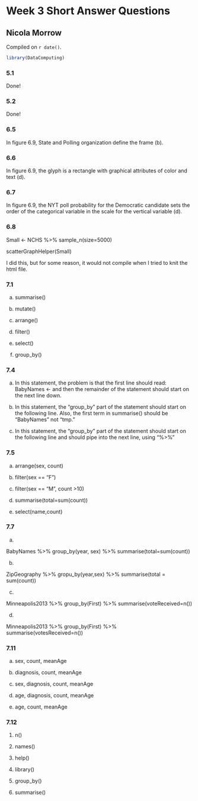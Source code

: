 # Week 3 Short Answer Questions

## Nicola Morrow

<!-- leave this material as is -->
Compiled on `r date()`.

```r
library(DataComputing)
```
<!-- put your content after this line -->

### 5.1 

Done! 

### 5.2 

Done!

### 6.5

In figure 6.9, State and Polling organization define the frame (b). 

### 6.6 

In figure 6.9, the glyph is a rectangle with graphical attributes of color and text (d). 

### 6.7

In figure 6.9, the NYT poll probability for the Democratic candidate sets the order of the categorical variable in the scale for the vertical variable (d).

### 6.8

Small <- 
  NCHS %>%
  sample_n(size=5000)

scatterGraphHelper(Small)

I did this, but for some reason, it would not compile when I tried to knit the html file. 

### 7.1

a. summarise()

b. mutate()

c. arrange()

d. filter()

e. select()

f. group_by()

### 7.4

a. In this statement, the problem is that the first line should read: BabyNames <- and then the remainder of the statement should start on the next line down. 

b. In this statement, the "group_by" part of the statement should start on the following line. Also, the first term in summarise() should be "BabyNames" not "tmp."

c. In this statement, the "group_by" part of the statement should start on the following line and should pipe into the next line, using "%>%"

### 7.5

a. arrange(sex, count)

b. filter(sex == "F")

c. filter(sex == "M", count >10)

d. summarise(total=sum(count))

e. select(name,count)

### 7.7

a. 

BabyNames %>% 
  group_by(year, sex) %>%
  summarise(total=sum(count))

b. 

ZipGeography %>%
  gropu_by(year,sex) %>%
  summarise(total = sum(count))

c. 

Minneapolis2013 %>%
  group_by(First) %>%
  summarise(voteReceived=n())

d. 

Minneapolis2013 %>%
  group_by(First) %>%
  summarise(votesReceived=n())

### 7.11

a. sex, count, meanAge

b. diagnosis, count, meanAge 

c. sex, diagnosis, count, meanAge

d. age, diagnosis, count, meanAge

e. age, count, meanAge

### 7.12

1. n()

2. names()

3. help()

4. library()

5. group_by()

6. summarise()


